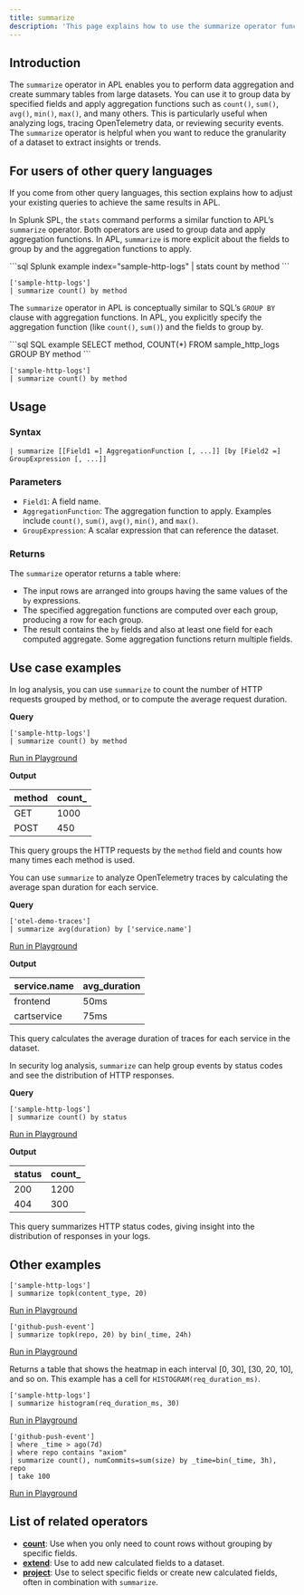 ```yaml
---
title: summarize
description: 'This page explains how to use the summarize operator function in APL.'
---
```


## Introduction

The `summarize` operator in APL enables you to perform data aggregation and create summary tables from large datasets. You can use it to group data by specified fields and apply aggregation functions such as `count()`, `sum()`, `avg()`, `min()`, `max()`, and many others. This is particularly useful when analyzing logs, tracing OpenTelemetry data, or reviewing security events. The `summarize` operator is helpful when you want to reduce the granularity of a dataset to extract insights or trends.

## For users of other query languages

If you come from other query languages, this section explains how to adjust your existing queries to achieve the same results in APL.

<AccordionGroup>
<Accordion title="Splunk SPL users">

In Splunk SPL, the `stats` command performs a similar function to APL’s `summarize` operator. Both operators are used to group data and apply aggregation functions. In APL, `summarize` is more explicit about the fields to group by and the aggregation functions to apply.

<CodeGroup>
```sql Splunk example
index="sample-http-logs" | stats count by method
```

```kusto APL equivalent
['sample-http-logs']
| summarize count() by method
```
</CodeGroup>

</Accordion>
<Accordion title="ANSI SQL users">

The `summarize` operator in APL is conceptually similar to SQL’s `GROUP BY` clause with aggregation functions. In APL, you explicitly specify the aggregation function (like `count()`, `sum()`) and the fields to group by.

<CodeGroup>
```sql SQL example
SELECT method, COUNT(*) 
FROM sample_http_logs 
GROUP BY method
```

```kusto APL equivalent
['sample-http-logs']
| summarize count() by method
```
</CodeGroup>

</Accordion>
</AccordionGroup>

## Usage

### Syntax

```kusto
| summarize [[Field1 =] AggregationFunction [, ...]] [by [Field2 =] GroupExpression [, ...]]
```

### Parameters

- `Field1`: A field name.
- `AggregationFunction`: The aggregation function to apply. Examples include `count()`, `sum()`, `avg()`, `min()`, and `max()`.
- `GroupExpression`: A scalar expression that can reference the dataset.

### Returns

The `summarize` operator returns a table where:
- The input rows are arranged into groups having the same values of the `by` expressions.
- The specified aggregation functions are computed over each group, producing a row for each group.
- The result contains the `by` fields and also at least one field for each computed aggregate. Some aggregation functions return multiple fields.

## Use case examples

<Tabs>
<Tab title="Log analysis">

In log analysis, you can use `summarize` to count the number of HTTP requests grouped by method, or to compute the average request duration.

**Query**

```kusto
['sample-http-logs']
| summarize count() by method
```

[Run in Playground](https://play.axiom.co/axiom-play-qf1k/explorer?initForm=%7B%22apl%22%3A%22%5B%27sample-http-logs%27%5D%20%7C%20summarize%20count()%20by%20method%22%7D)

**Output**

| method | count_ |
|--------|--------|
| GET    | 1000   |
| POST   | 450    |

This query groups the HTTP requests by the `method` field and counts how many times each method is used.

</Tab>
<Tab title="OpenTelemetry traces">

You can use `summarize` to analyze OpenTelemetry traces by calculating the average span duration for each service.

**Query**

```kusto
['otel-demo-traces']
| summarize avg(duration) by ['service.name']
```

[Run in Playground](https://play.axiom.co/axiom-play-qf1k/explorer?initForm=%7B%22apl%22%3A%22%5B%27otel-demo-traces%27%5D%20%7C%20summarize%20avg(duration)%20by%20%5B%27service.name%27%5D%22%7D)

**Output**

| service.name          | avg_duration |
|-----------------------|--------------|
| frontend              | 50ms         |
| cartservice           | 75ms         |

This query calculates the average duration of traces for each service in the dataset.

</Tab>
<Tab title="Security logs">

In security log analysis, `summarize` can help group events by status codes and see the distribution of HTTP responses.

**Query**

```kusto
['sample-http-logs']
| summarize count() by status
```

[Run in Playground](https://play.axiom.co/axiom-play-qf1k/explorer?initForm=%7B%22apl%22%3A%22%5B%27sample-http-logs%27%5D%20%7C%20summarize%20count()%20by%20status%22%7D)

**Output**

| status | count_ |
|--------|--------|
| 200    | 1200   |
| 404    | 300    |

This query summarizes HTTP status codes, giving insight into the distribution of responses in your logs.

</Tab>
</Tabs>

## Other examples

```kusto
['sample-http-logs']
| summarize topk(content_type, 20)
```

[Run in Playground](https://play.axiom.co/axiom-play-qf1k/explorer?initForm=%7B%22apl%22%3A%22%5B%27sample-http-logs%27%5D%20%7C%20summarize%20topk(content_type%2C%2020)%22%2C%22queryOptions%22%3A%7B%22quickRange%22%3A%2230d%22%7D%7D)

```kusto
['github-push-event']
| summarize topk(repo, 20) by bin(_time, 24h)
```

[Run in Playground](https://play.axiom.co/axiom-play-qf1k/explorer?initForm=%7B%22apl%22%3A%22%5B%27github-push-event%27%5D%7C%20summarize%20topk(repo%2C%2020)%20by%20bin(_time%2C%2024h)%22%2C%22queryOptions%22%3A%7B%22quickRange%22%3A%2230d%22%7D%7D)

Returns a table that shows the heatmap in each interval [0, 30], [30, 20, 10], and so on. This example has a cell for `HISTOGRAM(req_duration_ms)`.

```kusto
['sample-http-logs']
| summarize histogram(req_duration_ms, 30)
```

[Run in Playground](https://play.axiom.co/axiom-play-qf1k/explorer?initForm=%7B%22apl%22%3A%22%5B%27sample-http-logs%27%5D%20%7C%20summarize%20histogram(req_duration_ms%2C%2030)%22%2C%22queryOptions%22%3A%7B%22quickRange%22%3A%2230d%22%7D%7D)

```kusto
['github-push-event']
| where _time > ago(7d)
| where repo contains "axiom"
| summarize count(), numCommits=sum(size) by _time=bin(_time, 3h), repo
| take 100
```

[Run in Playground](https://play.axiom.co/axiom-play-qf1k/explorer?initForm=%7B%22apl%22%3A%22%5B%27github-push-event%27%5D%20%7C%20where%20_time%20%3E%20ago(7d)%20%7C%20where%20repo%20contains%20%5C%22axiom%5C%22%20%7C%20summarize%20count()%2C%20numCommits%3Dsum(size)%20by%20_time%3Dbin(_time%2C%203h)%2C%20repo%20%7C%20take%20100%22%2C%22queryOptions%22%3A%7B%22quickRange%22%3A%2230d%22%7D%7D)

## List of related operators

- [**count**](/apl/tabular-operators/count-operator): Use when you only need to count rows without grouping by specific fields.
- [**extend**](/apl/tabular-operators/extend-operator): Use to add new calculated fields to a dataset.
- [**project**](/apl/tabular-operators/project-operator): Use to select specific fields or create new calculated fields, often in combination with `summarize`.